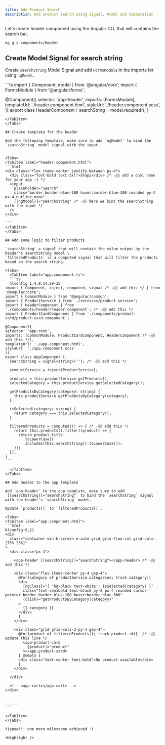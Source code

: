 ```yaml
---
title: Add Product Search
description: Add product search using Signal, Model and Computation
---
```


Let's create header component using the Angular CLI, that will contains the search bar.

```bash
ng g c components/header
```


## Create Model Signal for search string

Create `searchString` Model Signal and add `FormsModule` in the imports for using `ngModel`.

<Tabs>
<TabItem label="header.component.ts">
```ts
import { Component, model } from '@angular/core';
import { FormsModule } from '@angular/forms';

@Component({
selector: 'app-header',
imports: [FormsModule],
templateUrl: './header.component.html',
styleUrl: './header.component.scss',
})
export class HeaderComponent {
searchString = model.required<string>();
}

````
</TabItem>
</Tabs>

## Create template for the header

Add the following template, make sure to add `ngModel` to bind the `searchString` model signal with the input.


<Tabs>
<TabItem label="header.component.html">
```html
<div class="flex items-center justify-between py-4">
  <div class="font-bold text-3xl">Shopi</div> /* 👈🏽 add a cool name for your app :) */
  <input
    placeholder="Search"
    class="border border-blue-100 hover:border-blue-300 rounded py-2 px-4 outline-none"
    [(ngModel)]="searchString" /* 👈🏽 here we bind the searchString with the input */
  />
</div>

```
</TabItem>
</Tabs>

## Add some logic to filter products

`searchString` a signal that will contain the value output by the header's searchString model.\
`filteredProducts` is a computed signal that will filter the products based on the search string.

<Tabs>
  <TabItem label="app.component.ts">
  ```ts
  hlconfig 1,4,9,14,29-35
import { Component, inject, computed, signal /* 👈🏽 add this */ } from '@angular/core';
import { CommonModule } from '@angular/common';
import { ProductService } from './services/product.service';
import { HeaderComponent } from './components/header/header.component'; /* 👈🏽 add this */
import { ProductCardComponent } from './components/product-card/product-card.component';

@Component({
selector: 'app-root',
imports: [CommonModule, ProductCardComponent, HeaderComponent /* 👈🏽 add this */],
templateUrl: './app.component.html',
styleUrl: './app.component.scss'
})
export class AppComponent {
  searchString = signal<string>(''); /* 👈🏽 add this */

  productService = inject(ProductService);

  products = this.productService.getProducts();
  selectedCategory = this.productService.getSelectedCategory();

  getProductsByCategory(category: string) {
    this.productService.getProductsByCategory(category);
  }

  isSelected(category: string) {
    return category === this.selectedCategory();
  }

  filteredProducts = computed(() => { /* 👈🏽 add this */
    return this.products().filter((product) => {
      return product.title
        .toLowerCase()
        .includes(this.searchString().toLowerCase());
    });
  });
}
```

  </TabItem>
</Tabs>

## Add header to the app template

Add `app-header` to the app template, make sure to add `[(searchString)]="searchString"` to bind the `searchString` signal with the header's `searchString` model.

Update `products()` to `filteredProducts()`.

<Tabs>
<TabItem label="app.component.html">
```html
hlconfig 6,21
<div
  class="container min-h-screen m-auto grid grid-flow-col grid-cols-[75%_25%]"
>
  <div class="px-4">

    <app-header [(searchString)]="searchString"></app-header> /* 👈🏽 add this */

    <div class="flex items-center py-4 gap-4">
      @for(category of productService.categories; track category){
      <div
        [ngClass]="{ 'bg-black text-white': isSelected(category) }"
        class="font-semibold text-black py-2 px-4 rounded cursor-pointer border border-blue-100 hover:border-blue-300"
        (click)="getProductsByCategory(category)"
      >
        {{ category }}
      </div>
      }
    </div>

    <div class="grid grid-cols-3 py-4 gap-4">
      @for(product of filteredProducts(); track product.id){  /* 👈🏽 update this line */
        <app-product-card
          [product]="product"
        ></app-product-card>
      } @empty {
      <div class="text-center font-bold">No product available</div>
      }
    </div>

  </div>

  <!-- <app-cart></app-cart> -->
</div>


   ...
```

</TabItem>
</Tabs>

Yippee!!! one more milestone achieved :)

<Highlight />
